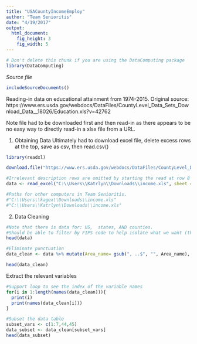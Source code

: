 ```yaml
---
title: "USACountyIncomeEmploy"
author: "Team Senioritis"
date: "4/19/2017"
output: 
  html_document:
    fig_height: 3
    fig_width: 5
---
```

<!-- Don't edit in between this line and the one below -->
```r
# Don't delete this chunk if you are using the DataComputing package
library(DataComputing)
```
*Source file* 
```r
includeSourceDocuments()
```
<!-- Don't edit the material above this line -->


Reading-in data on educational attainment from 1974-2015. Original source: https://www.ers.usda.gov/webdocs/DataFiles/CountyLevel_Data_Sets_Download_Data__18026/Education.xls?v=42762

Note file had to be downloaded first and then read-in as there appears to be no easy way to directly read-in a xlsx file from a URL.

1) Obtaining Data
Ultimately had to download excel file, delete excess rows at the top, save as csv, then read.csv()
```r
library(readxl)

download.file("https://www.ers.usda.gov/webdocs/DataFiles/CountyLevel_Data_Sets_Download_Data__18026/Unemployment.xls?v=42762", destfile = "C:\\Users\\Katrlyn\\Downloads\\income.xls", mode = "wb" )

#Irrelevant description rows are omitted by starting the read at row 8 (skip =7).
data <- read_excel("C:\\Users\\Katrlyn\\Downloads\\income.xls", sheet = 1, skip = 7)

#Paths for other computers in Team Senioritis.
#"C:\\Users\\kagex\\Downloads\\income.xls"
#"C:\\Users\\Katrlyn\\Downloads\\income.xls"
```

2) Data Cleaning
```r
#Note that there is data for: US,  states, AND counties.
#Should be able to filter by FIPS code to help isolate what we want (those that end in 0 are not counties)
head(data)

#Eliminate punctuation
data_clean <- data %>% mutate(Area_name= gsub(", ..$", "", Area_name), Area_name)

head(data_clean)

```

Extract the relevant variables
```r
#Support loop to see the index of the variable names
for(i in 1:length(names(data_clean))){
  print(i)
  print(names(data_clean[i]))
}

#Subset the data table
subset_vars <- c(1:7,44,45)
data_subset <- data_clean[subset_vars]
head(data_subset)
```






